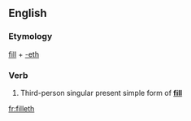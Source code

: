 ==English==

===Etymology===
[[fill]] + [[-eth]]

===Verb===
{{infl|en|verb form}}

# {{archaic}} Third-person singular present simple form of '''[[fill]]'''

[[fr:filleth]]